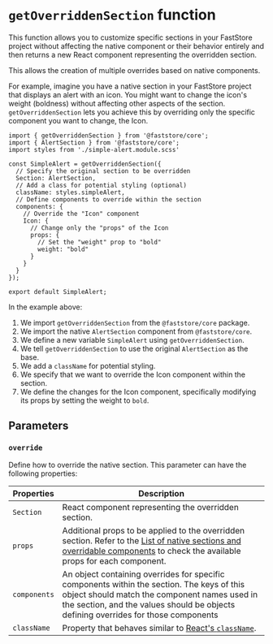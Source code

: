
# `getOverriddenSection` function

This function allows you to customize specific sections in your FastStore project without 
affecting the native component or their behavior entirely and then returns a new React component representing the overridden section.

This allows the creation of multiple overrides based on native components.

For example, imagine you have a native section in your FastStore project that displays an alert 
with an icon. You might want to change the icon's weight (boldness) without affecting other 
aspects of the section. 
`getOverriddenSection` lets you achieve this by overriding only the specific component you want to change, the Icon.

```tsx
import { getOverriddenSection } from '@faststore/core';
import { AlertSection } from '@faststore/core';
import styles from './simple-alert.module.scss'

const SimpleAlert = getOverriddenSection({
  // Specify the original section to be overridden
  Section: AlertSection,
  // Add a class for potential styling (optional)
  className: styles.simpleAlert,
  // Define components to override within the section
  components: {
    // Override the "Icon" component
    Icon: {
      // Change only the "props" of the Icon
      props: {
        // Set the "weight" prop to "bold"
        weight: "bold"
      }
    }
  }
});

export default SimpleAlert;
```
In the example above:

1. We import `getOverriddenSection` from the `@faststore/core` package.
2. We import the native `AlertSection` component from `@faststore/core`.
3. We define a new variable `SimpleAlert` using `getOverriddenSection`.
4. We tell `getOverriddenSection` to use the original `AlertSection` as the base.
5. We add a `className` for potential styling.
6. We specify that we want to override the Icon component within the section.
7. We define the changes for the Icon component, specifically modifying its props by setting the weight to `bold`.


## Parameters

### `override` 
Define how to override the native section. This parameter can have the following properties:             

| Properties | Description |
| ---------- | ----------- |
| `Section`  | React component representing the overridden section.  |
| `props`    | Additional props to be applied to the overridden section. Refer to the [List of native sections and overridable components](https://faststore.dev/docs/building-sections/overrides/list-of-native-sections) to check the available props for each component.  |
| `components` | An object containing overrides for specific components within the section. The keys of this object should match the component names used in the section, and the values should be objects defining overrides for those components             |
| `className`  | Property that behaves similar to [React's `className`](https://react.dev/reference/react-dom/components/common#applying-css-styles).             |
